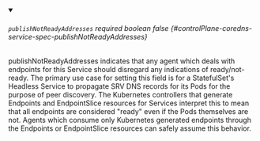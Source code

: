 
<details className="config-field" data-expandable="false" open>
<summary>

###### `publishNotReadyAddresses` <span className="config-field-required" data-required="false">required</span> <span className="config-field-type">boolean</span> <span className="config-field-default">false</span> <span className="config-field-enum"></span> {#controlPlane-coredns-service-spec-publishNotReadyAddresses}

publishNotReadyAddresses indicates that any agent which deals with endpoints for this
Service should disregard any indications of ready/not-ready.
The primary use case for setting this field is for a StatefulSet's Headless Service to
propagate SRV DNS records for its Pods for the purpose of peer discovery.
The Kubernetes controllers that generate Endpoints and EndpointSlice resources for
Services interpret this to mean that all endpoints are considered "ready" even if the
Pods themselves are not. Agents which consume only Kubernetes generated endpoints
through the Endpoints or EndpointSlice resources can safely assume this behavior.

</summary>



</details>
